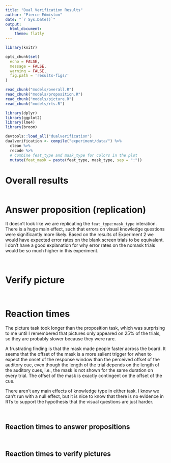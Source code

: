 ```yaml
---
title: "Dual Verification Results"
author: "Pierce Edmiston"
date: "`r Sys.Date()`"
output:
  html_document:
    theme: flatly
---
```


```r
library(knitr)

opts_chunk$set(
  echo = FALSE,
  message = FALSE,
  warning = FALSE,
  fig.path = 'results-figs/'
)

read_chunk("models/overall.R")
read_chunk("models/proposition.R")
read_chunk("models/picture.R")
read_chunk("models/rts.R")

library(dplyr)
library(ggplot2)
library(lme4)
library(broom)

devtools::load_all("dualverification")
dualverification <- compile("experiment/data/") %>%
  clean %>% 
  recode %>%
  # Combine feat_type and mask_type for colors in the plot
  mutate(feat_mask = paste(feat_type, mask_type, sep = ":"))
```

# Overall results

```r
```

# Answer proposition (replication)

It doesn't look like we are replicating the `feat_type:mask_type` interation.
There is a huge main effect, such that errors on visual knowledge questions
were significantly more likely. Based on the results of Experiment 2 we would
have expected error rates on the blank screen trials to be equivalent. I don't
have a good explanation for why error rates on the nomask trials would be
so much higher in this experiment.

```r
```

```r
```

# Verify picture

```r
```

```r
```

# Reaction times

The picture task took longer than the proposition task, which was surprising
to me until I remembered that pictures only appeared on 25% of the trials,
so they are probably slower because they were rare.

A frustrating finding is that the mask made people faster across the board. It
seems that the offset of the mask is a more salient trigger for when to expect
the onset of the response window than the perceived offset of the auditory cue,
even though the length of the trial depends on the length of the auditory cues,
i.e., the mask is not shown for the same duration on every trial. The offset of
the mask is exactly contingent on the offset of the cue.

There aren't any main effects of knowledge type in either task. I know we can't
run with a null effect, but it is nice to know that there is no evidence in 
RTs to support the hypothesis that the visual questions are just harder.

```r
```

```r
```

## Reaction times to answer propositions

```r
```

```r
```

## Reaction times to verify pictures

```r
```

```r
```
